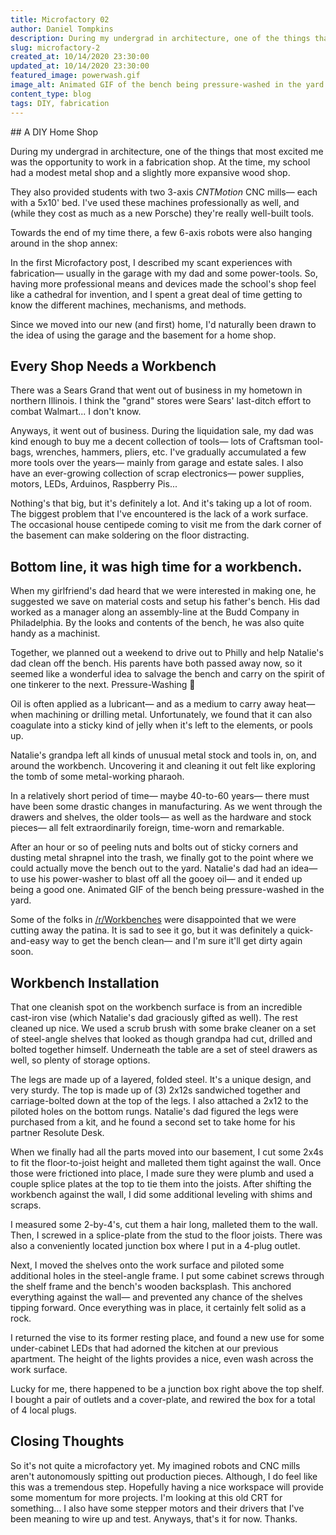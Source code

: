 ```yaml
---
title: Microfactory 02
author: Daniel Tompkins
description: During my undergrad in architecture, one of the things that most excited me was the opportunity to work in a fabrication shop. At the time, my school had a modest metal shop and a slightly more expansive wood shop. They also provided students with two 3-axis CNTMotion CNC mills— each with a 5x10' bed. I've used these machines professionally as well, and (while they cost as much as a new Porsche) they're really well-built tools.
slug: microfactory-2
created_at: 10/14/2020 23:30:00
updated_at: 10/14/2020 23:30:00
featured_image: powerwash.gif
image_alt: Animated GIF of the bench being pressure-washed in the yard.
content_type: blog
tags: DIY, fabrication
---
```

<ProseWrapper>
## A DIY Home Shop

During my undergrad in architecture, one of the things that most excited me was the opportunity to work in a fabrication shop. At the time, my school had a modest metal shop and a slightly more expansive wood shop.

They also provided students with two 3-axis <em>CNTMotion</em> CNC mills— each with a 5x10' bed. I've used these machines professionally as well, and (while they cost as much as a new Porsche) they're really well-built tools.

Towards the end of my time there, a few 6-axis robots were also hanging around in the shop annex:

<OneColumn>
  <ImageWrapper
    src="/assets/img/blog/microfactory-2/kuka-kr-200.jpeg"
    alt="Re-purposed factory robot, nicknamed Dionysus, with a mounted bandsaw."
    caption="<span>The re-purposed factory robot, <em>Dionysus</em>&mdash; a 6-axis, bandsaw-wielding <em>Kuka</em> KR-200. Image sourced from the Robot Construction Laboratory (RCL). Check out the resources for RCL's <a target='_blank' href='https://www.rcl-aap.com/open-source-factory'>Open Source Factory</a>.</span>"
    width="500"
    height="500"
  />
</OneColumn>

In the first Microfactory post, I described my scant experiences with fabrication— usually in the garage with my dad and some power-tools. So, having more professional means and devices made the school's shop feel like a cathedral for invention, and I spent a great deal of time getting to know the different machines, mechanisms, and methods.

Since we moved into our new (and first) home, I'd naturally been drawn to the idea of using the garage and the basement for a home shop.

## Every Shop Needs a Workbench

There was a Sears Grand that went out of business in my hometown in northern Illinois. I think the "grand" stores were Sears' last-ditch effort to combat Walmart... I don't know.

Anyways, it went out of business. During the liquidation sale, my dad was kind enough to buy me a decent collection of tools— lots of Craftsman tool-bags, wrenches, hammers, pliers, etc. I've gradually accumulated a few more tools over the years— mainly from garage and estate sales. I also have an ever-growing collection of scrap electronics— power supplies, motors, LEDs, Arduinos, Raspberry Pis...

Nothing's that big, but it's definitely a lot. And it's taking up a lot of room. The biggest problem that I've encountered is the lack of a work surface. The occasional house centipede coming to visit me from the dark corner of the basement can make soldering on the floor distracting.

<OneColumn>
  <ImageWrapper
    src="/assets/img/blog/microfactory-2/house-centipede.jpeg"
    alt='House-centipede with speech bubble, saying: "Bonjour"'
    width="1000"
    height="664"
    visible={ false }
  />
</OneColumn>

## Bottom line, it was high time for a workbench.

When my girlfriend's dad heard that we were interested in making one, he suggested we save on material costs and setup his father's bench. His dad worked as a manager along an assembly-line at the Budd Company in Philadelphia. By the looks and contents of the bench, he was also quite handy as a machinist.

Together, we planned out a weekend to drive out to Philly and help Natalie's dad clean off the bench. His parents have both passed away now, so it seemed like a wonderful idea to salvage the bench and carry on the spirit of one tinkerer to the next.
Pressure-Washing 🤘

Oil is often applied as a lubricant— and as a medium to carry away heat— when machining or drilling metal. Unfortunately, we found that it can also coagulate into a sticky kind of jelly when it's left to the elements, or pools up.

Natalie's grandpa left all kinds of unusual metal stock and tools in, on, and around the workbench. Uncovering it and cleaning it out felt like exploring the tomb of some metal-working pharaoh.

In a relatively short period of time— maybe 40-to-60 years— there must have been some drastic changes in manufacturing. As we went through the drawers and shelves, the older tools— as well as the hardware and stock pieces— all felt extraordinarily foreign, time-worn and remarkable.

After an hour or so of peeling nuts and bolts out of sticky corners and dusting metal shrapnel into the trash, we finally got to the point where we could actually move the bench out to the yard. Natalie's dad had an idea— to use his power-washer to blast off all the gooey oil— and it ended up being a good one.
Animated GIF of the bench being pressure-washed in the yard.

<OneColumn>
  <ImageWrapper
    src='/assets/img/blog/microfactory-2/powerwash.gif'
    alt='Animated GIF of the bench being pressure-washed in the yard.'
    caption='We blasted off the surface layer of congealed oil with a Ryobi 1800PSI pressure-washer.'
    width="360"
    height="202"
  />
</OneColumn>

Some of the folks in [/r/Workbenches](https://www.reddit.com/r/Workbenches/comments/j529iz/my_girlfriends_grandpa_was_a_machinist_and_had/?utm_source=share&utm_medium=web2x&context=3) were disappointed that we were cutting away the patina. It is sad to see it go, but it was definitely a quick-and-easy way to get the bench clean— and I'm sure it'll get dirty again soon.

## Workbench Installation

That one cleanish spot on the workbench surface is from an incredible cast-iron vise (which Natalie's dad graciously gifted as well). The rest cleaned up nice. We used a scrub brush with some brake cleaner on a set of steel-angle shelves that looked as though grandpa had cut, drilled and bolted together himself. Underneath the table are a set of steel drawers as well, so plenty of storage options.

The legs are made up of a layered, folded steel. It's a unique design, and very sturdy. The top is made up of (3) 2x12s sandwiched together and carriage-bolted down at the top of the legs. I also attached a 2x12 to the piloted holes on the bottom rungs. Natalie's dad figured the legs were purchased from a kit, and he found a second set to take home for his partner Resolute Desk.

When we finally had all the parts moved into our basement, I cut some 2x4s to fit the floor-to-joist height and malleted them tight against the wall. Once those were frictioned into place, I made sure they were plumb and used a couple splice plates at the top to tie them into the joists. After shifting the workbench against the wall, I did some additional leveling with shims and scraps.

<TwoColumn>
  <ImageWrapper
    alt="Close-up of a 2x4 stud splice plate tying ino the floor joist"
    src="/assets/img/blog/microfactory-2/stud-splice-plate.jpg"
    height="768"
    width="432"
  />
  <ImageWrapper
    alt="Detail shot of the junction box above the workbench with a 4-plug outlet getting installed."
    src="/assets/img/blog/microfactory-2/workbench-electrical.jpg"
    height="768"
    width="432"
  />
</TwoColumn>

I measured some 2-by-4's, cut them a hair long, malleted them to the wall. Then, I screwed in a splice-plate from the stud to the floor joists. There was also a conveniently located junction box where I put in a 4-plug outlet.

Next, I moved the shelves onto the work surface and piloted some additional holes in the steel-angle frame. I put some cabinet screws through the shelf frame and the bench's wooden backsplash. This anchored everything against the wall— and prevented any chance of the shelves tipping forward. Once everything was in place, it certainly felt solid as a rock.

I returned the vise to its former resting place, and found a new use for some under-cabinet LEDs that had adorned the kitchen at our previous apartment. The height of the lights provides a nice, even wash across the work surface.

Lucky for me, there happened to be a junction box right above the top shelf. I bought a pair of outlets and a cover-plate, and rewired the box for a total of 4 local plugs.

<OneColumn>
  <ImageWrapper
    alt="The finished workbench, solidly installed in the corner of the basement."
    src="/assets/img/blog/microfactory-2/workbench-ready.jpg"
    height="432"
    width="768"
  />
</OneColumn>

## Closing Thoughts

So it's not quite a microfactory yet. My imagined robots and CNC mills aren't autonomously spitting out production pieces. Although, I do feel like this was a tremendous step. Hopefully having a nice workspace will provide some momentum for more projects. I'm looking at this old CRT for something... I also have some stepper motors and their drivers that I've been meaning to wire up and test. Anyways, that's it for now. Thanks.
</ProseWrapper>
